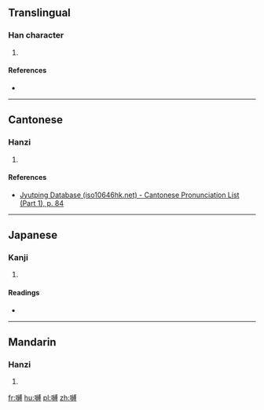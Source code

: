 ==Translingual==

===Han character===
{{Han char|rn=30|rad=口|as=16|sn=19|four=|canj=口女火戈 (RVFI), X口女火戈 (XRVFI)|ids=⿰[[口]][[縛]]}}

# {{defn|Han|sort=口16}}

====References====
* {{Han ref|kx=0213.280|dkj=04555|hdz=10703.170|uh=56A9|ud=22185}}

----

==Cantonese==

===Hanzi===
{{yue-hanzi|jyut=[[bok3]]|y=bok3}}

# {{defn|lang=yue|sort=口16}}

====References====
* [http://www.iso10646hk.net/jp/document/download.jsp Jyutping Database (iso10646hk.net) - Cantonese Pronunciation List (Part 1), p. 84]

----

==Japanese==

===Kanji===
{{ja-kanji|grade=|rs=口16}}

# {{defn|lang=ja|sort=口16}}

====Readings====
* {{ja-readings|on=[[はく]] (haku)|kun=[[のろい]] (noroi)}}

----

==Mandarin==

===Hanzi===
{{cmn-hanzi|pin=[[fú]] ([[fu2]])|wg=fu<sup>2</sup>}}

# {{defn|lang=cmn|sort=口16}}

[[fr:嚩]]
[[hu:嚩]]
[[pl:嚩]]
[[zh:嚩]]